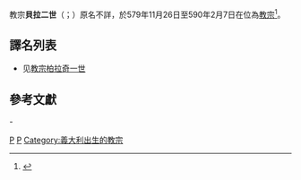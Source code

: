 {{NoteTA
|G1=Popes
}}
{{Infobox Christian leader
|type = Pope
|honorific-prefix = 教宗
|name=貝拉二世<br>Pelagius PP. II
|title = [[羅馬主教|羅馬主教]]
|image=[[File:63-Pelagius_II.jpg|250px]]
|caption = 位於[[城外聖保祿大殿|城外聖保祿大殿]]的教宗貝拉二世圖像
|birth_name=Pelagius
|term_start=579年11月26日
|term_end=590年2月7日（在位{{Age in years and days|579|11|26|590|02|07|age=no}}）
|predecessor=[[教宗本笃一世|教宗本笃一世]]
|successor=[[教宗额我略一世|教宗额我略一世]]
|birth_date=（日期不详）
|birthplace=[[意大利|意大利]][[羅馬市|羅馬]]
|dead=dead
|death_date=590年
|deathplace=意大利羅馬
|other=
}}
{{infobox popestyles
|dipstyle = 教宗閣下
|offstyle = 教宗閣下
|relstyle = 聖父
|deathstyle=（无）
}}

教宗'''貝拉二世'''（{{lang-la|Pelagius PP. II}}；{{bd|？||590年|catIdx=P}}）原名不詳，於579年11月26日至590年2月7日在位為[[教宗|教宗]]<ref>{{cite web |title=Pontiffs |url=https://w2.vatican.va/content/vatican/en/holy-father.index.html |publisher=Holy See |accessdate=2019-09-09 |archiveurl=https://web.archive.org/web/20190909162143/https://w2.vatican.va/content/vatican/en/holy-father.index.html |archivedate=2019-09-09 |language=en}}</ref>。

== 譯名列表 ==
*见[[教宗柏拉奇一世|教宗柏拉奇一世]]

== 參考文獻 ==
{{reflist}}
-
{{教宗|[[教宗本篤一世|教宗本篤一世]]|[[教宗額我略一世|教宗額我略一世]]|579年11月26日－590年2月7日}}
{{popes}}
{{Catholicism}} 
{{History of the Roman Catholic Church}}

{{Authority control}}
[[Category:教宗|P]]
[[Category:羅馬人|P]]
[[Category:義大利出生的教宗|Category:義大利出生的教宗]]